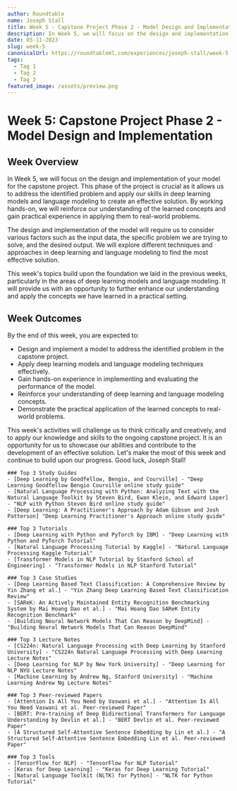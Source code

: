 ```yaml
---
author: Roundtable
name: Joseph Stall
title: Week 5 - Capstone Project Phase 2 - Model Design and Implementation
description: In Week 5, we will focus on the design and implementation of your model for the capstone project. This phase of the project is crucial as it allows us to address the identified problem and apply our skills in deep learning models and language modeling to create an effective solution. By working hands-on, we will reinforce our understanding of the learned concepts and gain practical experience in applying them to real-world problems.
date: 05-11-2023
slug: week-5
canonicalUrl: https://roundtableml.com/experiences/joseph-stall/week-5
tags:
  - Tag 1
  - Tag 2
  - Tag 3
featured_image: /assets/preview.png
---
```


# Week 5: Capstone Project Phase 2 - Model Design and Implementation

## Week Overview

In Week 5, we will focus on the design and implementation of your model for the capstone project. This phase of the project is crucial as it allows us to address the identified problem and apply our skills in deep learning models and language modeling to create an effective solution. By working hands-on, we will reinforce our understanding of the learned concepts and gain practical experience in applying them to real-world problems.

The design and implementation of the model will require us to consider various factors such as the input data, the specific problem we are trying to solve, and the desired output. We will explore different techniques and approaches in deep learning and language modeling to find the most effective solution.

This week's topics build upon the foundation we laid in the previous weeks, particularly in the areas of deep learning models and language modeling. It will provide us with an opportunity to further enhance our understanding and apply the concepts we have learned in a practical setting.

## Week Outcomes

By the end of this week, you are expected to:

- Design and implement a model to address the identified problem in the capstone project.
- Apply deep learning models and language modeling techniques effectively.
- Gain hands-on experience in implementing and evaluating the performance of the model.
- Reinforce your understanding of deep learning and language modeling concepts.
- Demonstrate the practical application of the learned concepts to real-world problems.

This week's activities will challenge us to think critically and creatively, and to apply our knowledge and skills to the ongoing capstone project. It is an opportunity for us to showcase our abilities and contribute to the development of an effective solution. Let's make the most of this week and continue to build upon our progress. Good luck, Joseph Stall!

    ### Top 3 Study Guides
    - [Deep Learning by Goodfellow, Bengio, and Courville] - "Deep Learning Goodfellow Bengio Courville online study guide"
    - [Natural Language Processing with Python: Analyzing Text with the Natural Language Toolkit by Steven Bird, Ewan Klein, and Edward Loper] - "NLP with Python Steven Bird online study guide"
    - [Deep Learning: A Practitioner's Approach by Adam Gibson and Josh Patterson] "Deep Learning Practitioner's Approach online study guide"

    ### Top 3 Tutorials
    - [Deep Learning with Python and PyTorch by IBM] - "Deep Learning with Python and PyTorch Tutorial"
    - [Natural Language Processing Tutorial by Kaggle] - "Natural Language Processing Kaggle Tutorial"
    - [Transformer Models in NLP Tutorial by Stanford School of Engineering] - "Transformer Models in NLP Stanford Tutorial"

    ### Top 3 Case Studies
    - [Deep Learning Based Text Classification: A Comprehensive Review by Yin Zhang et al.] - "Yin Zhang Deep Learning Based Text Classification Review"
    - [SAReK: An Actively Maintained Entity Recognition Benchmarking System by Mai Hoang Dao et al.] - "Mai Hoang Dao SAReK Entity Recognition Benchmark"
    - [Building Neural Network Models That Can Reason by DeepMind] - "Building Neural Network Models That Can Reason DeepMind"

    ### Top 3 Lecture Notes
    - [CS224n: Natural Language Processing with Deep Learning by Stanford University] - "CS224n Natural Language Processing with Deep Learning Lecture Notes"
    - [Deep Learning for NLP by New York University] - "Deep Learning for NLP NYU Lecture Notes"
    - [Machine Learning by Andrew Ng, Stanford University] - "Machine Learning Andrew Ng Lecture Notes"

    ### Top 3 Peer-reviewed Papers
    - [Attention Is All You Need by Vaswani et al.] - "Attention Is All You Need Vaswani et al. Peer-reviewed Paper"
    - [BERT: Pre-training of Deep Bidirectional Transformers for Language Understanding by Devlin et al.] - "BERT Devlin et al. Peer-reviewed Paper"
    - [A Structured Self-Attentive Sentence Embedding by Lin et al.] - "A Structured Self-Attentive Sentence Embedding Lin et al. Peer-reviewed Paper"

    ### Top 3 Tools
    - [TensorFlow for NLP] - "TensorFlow for NLP Tutorial"
    - [Keras for Deep Learning] - "Keras for Deep Learning Tutorial"
    - [Natural Language Toolkit (NLTK) for Python] - "NLTK for Python Tutorial"
